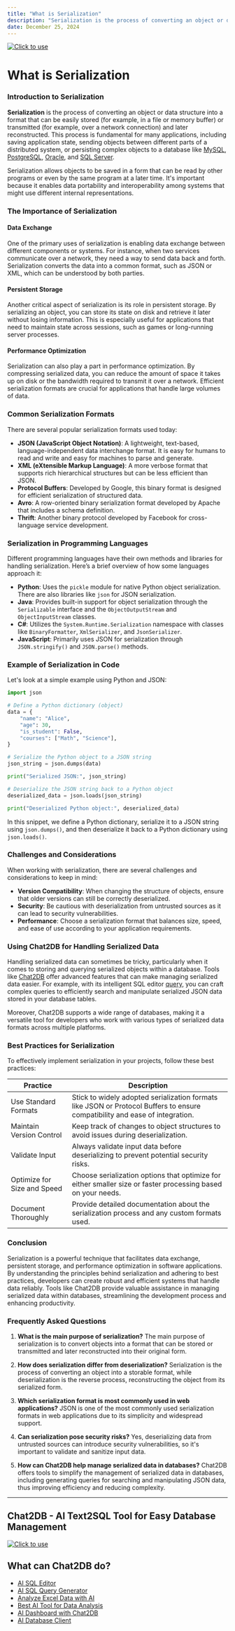 ```yaml
---
title: "What is Serialization"
description: "Serialization is the process of converting an object or data structure into a format that can be easily stored (for example, in a file or memory buffer) or transmitted (for example, over a network connection) and later reconstructed."
date: December 25, 2024
---
```

[![Click to use](/image/blog/bg/chat2db1.png)](https://app.chat2db.ai/)
# What is Serialization

### Introduction to Serialization

**Serialization** is the process of converting an object or data structure into a format that can be easily stored (for example, in a file or memory buffer) or transmitted (for example, over a network connection) and later reconstructed. This process is fundamental for many applications, including saving application state, sending objects between different parts of a distributed system, or persisting complex objects to a database like [MySQL](https://chat2db.ai/client/mysql), [PostgreSQL](https://chat2db.ai/client/postgresql), [Oracle](https://chat2db.ai/client/oracle), and [SQL Server](https://chat2db.ai/client/sqlserver).

Serialization allows objects to be saved in a form that can be read by other programs or even by the same program at a later time. It's important because it enables data portability and interoperability among systems that might use different internal representations.

### The Importance of Serialization

#### Data Exchange

One of the primary uses of serialization is enabling data exchange between different components or systems. For instance, when two services communicate over a network, they need a way to send data back and forth. Serialization converts the data into a common format, such as JSON or XML, which can be understood by both parties.

#### Persistent Storage

Another critical aspect of serialization is its role in persistent storage. By serializing an object, you can store its state on disk and retrieve it later without losing information. This is especially useful for applications that need to maintain state across sessions, such as games or long-running server processes.

#### Performance Optimization

Serialization can also play a part in performance optimization. By compressing serialized data, you can reduce the amount of space it takes up on disk or the bandwidth required to transmit it over a network. Efficient serialization formats are crucial for applications that handle large volumes of data.

### Common Serialization Formats

There are several popular serialization formats used today:

- **JSON (JavaScript Object Notation)**: A lightweight, text-based, language-independent data interchange format. It is easy for humans to read and write and easy for machines to parse and generate.
- **XML (eXtensible Markup Language)**: A more verbose format that supports rich hierarchical structures but can be less efficient than JSON.
- **Protocol Buffers**: Developed by Google, this binary format is designed for efficient serialization of structured data.
- **Avro**: A row-oriented binary serialization format developed by Apache that includes a schema definition.
- **Thrift**: Another binary protocol developed by Facebook for cross-language service development.

### Serialization in Programming Languages

Different programming languages have their own methods and libraries for handling serialization. Here’s a brief overview of how some languages approach it:

- **Python**: Uses the `pickle` module for native Python object serialization. There are also libraries like `json` for JSON serialization.
- **Java**: Provides built-in support for object serialization through the `Serializable` interface and the `ObjectOutputStream` and `ObjectInputStream` classes.
- **C#**: Utilizes the `System.Runtime.Serialization` namespace with classes like `BinaryFormatter`, `XmlSerializer`, and `JsonSerializer`.
- **JavaScript**: Primarily uses JSON for serialization through `JSON.stringify()` and `JSON.parse()` methods.

### Example of Serialization in Code

Let's look at a simple example using Python and JSON:

```python
import json

# Define a Python dictionary (object)
data = {
    "name": "Alice",
    "age": 30,
    "is_student": False,
    "courses": ["Math", "Science"],
}

# Serialize the Python object to a JSON string
json_string = json.dumps(data)

print("Serialized JSON:", json_string)

# Deserialize the JSON string back to a Python object
deserialized_data = json.loads(json_string)

print("Deserialized Python object:", deserialized_data)
```

In this snippet, we define a Python dictionary, serialize it to a JSON string using `json.dumps()`, and then deserialize it back to a Python dictionary using `json.loads()`.

### Challenges and Considerations

When working with serialization, there are several challenges and considerations to keep in mind:

- **Version Compatibility**: When changing the structure of objects, ensure that older versions can still be correctly deserialized.
- **Security**: Be cautious with deserialization from untrusted sources as it can lead to security vulnerabilities.
- **Performance**: Choose a serialization format that balances size, speed, and ease of use according to your application requirements.

### Using Chat2DB for Handling Serialized Data

Handling serialized data can sometimes be tricky, particularly when it comes to storing and querying serialized objects within a database. Tools like [Chat2DB](https://chat2db.ai) offer advanced features that can make managing serialized data easier. For example, with its intelligent SQL editor [query](https://chat2db.ai/feature/ai-sql-query-generator), you can craft complex queries to efficiently search and manipulate serialized JSON data stored in your database tables.

Moreover, Chat2DB supports a wide range of databases, making it a versatile tool for developers who work with various types of serialized data formats across multiple platforms.

### Best Practices for Serialization

To effectively implement serialization in your projects, follow these best practices:

| Practice | Description |
|----------|-------------|
| Use Standard Formats | Stick to widely adopted serialization formats like JSON or Protocol Buffers to ensure compatibility and ease of integration. |
| Maintain Version Control | Keep track of changes to object structures to avoid issues during deserialization. |
| Validate Input | Always validate input data before deserializing to prevent potential security risks. |
| Optimize for Size and Speed | Choose serialization options that optimize for either smaller size or faster processing based on your needs. |
| Document Thoroughly | Provide detailed documentation about the serialization process and any custom formats used. |

### Conclusion

Serialization is a powerful technique that facilitates data exchange, persistent storage, and performance optimization in software applications. By understanding the principles behind serialization and adhering to best practices, developers can create robust and efficient systems that handle data reliably. Tools like Chat2DB provide valuable assistance in managing serialized data within databases, streamlining the development process and enhancing productivity.

### Frequently Asked Questions

1. **What is the main purpose of serialization?**
   The main purpose of serialization is to convert objects into a format that can be stored or transmitted and later reconstructed into their original form.

2. **How does serialization differ from deserialization?**
   Serialization is the process of converting an object into a storable format, while deserialization is the reverse process, reconstructing the object from its serialized form.

3. **Which serialization format is most commonly used in web applications?**
   JSON is one of the most commonly used serialization formats in web applications due to its simplicity and widespread support.

4. **Can serialization pose security risks?**
   Yes, deserializing data from untrusted sources can introduce security vulnerabilities, so it's important to validate and sanitize input data.

5. **How can Chat2DB help manage serialized data in databases?**
   Chat2DB offers tools to simplify the management of serialized data in databases, including generating queries for searching and manipulating JSON data, thus improving efficiency and reducing complexity.

---

## Chat2DB - AI Text2SQL Tool for Easy Database Management

[![Click to use](/image/blog/chat2db.png)](https://app.chat2db.ai/)

## What can Chat2DB do?

- [AI SQL Editor](https://chat2db.ai/feature/AI%20SQL%20Editor)
- [AI SQL Query Generator](https://chat2db.ai/feature/AI%20SQL%20Query%20Generator)
- [Analyze Excel Data with AI](https://chat2db.ai/feature/Analyze%20Excel%20Data%20with%20AI)
- [Best AI Tool for Data Analysis](https://chat2db.ai/feature/Best%20AI%20Tool%20for%20Data%20Analysis)
- [AI Dashboard with Chat2DB](https://chat2db.ai/feature/AI%20Dashboard%20with%20Chat2DB)
- [AI Database Client](https://chat2db.ai/feature/AI%20Database%20Client)
